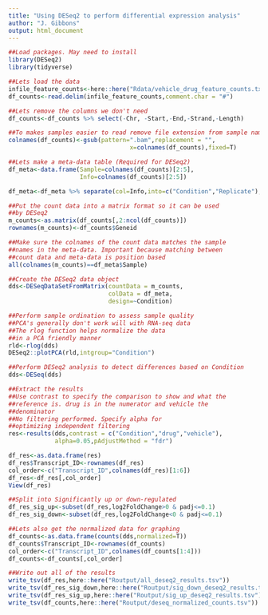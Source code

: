 ```yaml
---
title: "Using DESeq2 to perform differential expression analysis"
author: "J. Gibbons"
output: html_document
---
```


```r
##Load packages. May need to install
library(DESeq2)
library(tidyverse)
```




```r
##Lets load the data
infile_feature_counts<-here::here("Rdata/vehicle_drug_feature_counts.txt")
df_counts<-read.delim(infile_feature_counts,comment.char = "#")
```


```r
##Lets remove the columns we don't need
df_counts<-df_counts %>% select(-Chr, -Start,-End,-Strand,-Length)

##To makes samples easier to read remove file extension from sample name
colnames(df_counts)<-gsub(pattern=".bam",replacement = "",
                                  x=colnames(df_counts),fixed=T)
```

```r
##Lets make a meta-data table (Required for DESeq2)
df_meta<-data.frame(Sample=colnames(df_counts)[2:5],
                    Info=colnames(df_counts)[2:5])

df_meta<-df_meta %>% separate(col=Info,into=c("Condition","Replicate"),sep="_")
```


```r
##Put the count data into a matrix format so it can be used
##by DESeq2
m_counts<-as.matrix(df_counts[,2:ncol(df_counts)])
rownames(m_counts)<-df_counts$Geneid

##Make sure the colnames of the count data matches the sample
##names in the meta-data. Important because matching between
##count data and meta-data is position based
all(colnames(m_counts)==df_meta$Sample)
```


```r
##Create the DESeq2 data object
dds<-DESeqDataSetFromMatrix(countData = m_counts,
                            colData = df_meta,
                            design=~Condition)
```


```r
##Perform sample ordination to assess sample quality
##PCA's generally don't work will with RNA-seq data
##The rlog function helps normalize the data 
##in a PCA friendly manner
rld<-rlog(dds)
DESeq2::plotPCA(rld,intgroup="Condition")
```


```r
##Perform DESeq2 analysis to detect differences based on Condition
dds<-DESeq(dds)
```


```r
##Extract the results
##Use contrast to specify the comparison to show and what the 
##reference is. drug is in the numerator and vehicle the
##denominator
##No filtering performed. Specify alpha for 
##optimizing independent filtering
res<-results(dds,contrast = c("Condition","drug","vehicle"),
             alpha=0.05,pAdjustMethod = "fdr")

df_res<-as.data.frame(res)
df_res$Transcript_ID<-rownames(df_res)
col_order<-c("Transcript_ID",colnames(df_res)[1:6])
df_res<-df_res[,col_order]
View(df_res)

##Split into Significantly up or down-regulated
df_res_sig_up<-subset(df_res,log2FoldChange>0 & padj<=0.1)
df_res_sig_down<-subset(df_res,log2FoldChange<0 & padj<=0.1)
```


```r
##Lets also get the normalized data for graphing
df_counts<-as.data.frame(counts(dds,normalized=T))
df_counts$Transcript_ID<-rownames(df_counts)
col_order<-c("Transcript_ID",colnames(df_counts[1:4]))
df_counts<-df_counts[,col_order]
```


```r
##Write out all of the results
write_tsv(df_res,here::here("Routput/all_deseq2_results.tsv"))
write_tsv(df_res_sig_down,here::here("Routput/sig_down_deseq2_results.tsv"))
write_tsv(df_res_sig_up,here::here("Routput/sig_up_deseq2_results.tsv"))
write_tsv(df_counts,here::here("Routput/deseq_normalized_counts.tsv"))
```
